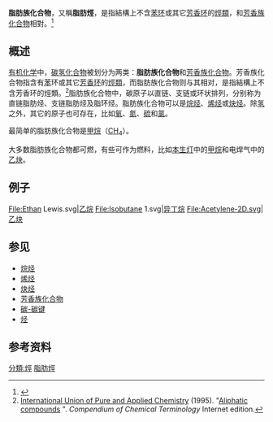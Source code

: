 '''脂肪族化合物'''，又稱'''脂肪烴'''，是指結構上不含[[苯环|苯环]]或其它[[芳香环|芳香环]]的[[烴類|烴類]]，和[[芳香族化合物|芳香族化合物]]相對。<ref> {{Cite book | author = 高雄市立高雄高級中學化學科研究 | title = 高中基礎化學(二) 第三章 有機化合物 | pages = 2 | accessdate = 2018-11-15 | language = zh-tw }} </ref>

== 概述 ==
[[有机化学|有机化学]]中，[[碳氢化合物|碳氢化合物]]被划分为两类：'''脂肪族化合物'''和[[芳香族化合物|芳香族化合物]]。芳香族化合物指含有[[苯|苯]]环或其它[[芳香环|芳香环]]的[[烴類|烴類]]，而脂肪族化合物则与其相对，是指結構上不含芳香环的烴類。<ref>[[IUPAC|International Union of Pure and Applied Chemistry]] (1995). "[http://goldbook.iupac.org/A00217.html Aliphatic compounds] {{Wayback|url=http://goldbook.iupac.org/A00217.html |date=20170104050341 }}". ''Compendium of Chemical Terminology'' Internet edition.</ref>脂肪族化合物中，碳原子以直链、支链或环状排列，分别称为直链脂肪烃、支链脂肪烃及脂环烃。脂肪族化合物可以是[[烷烃|烷烃]]、[[烯烃|烯烃]]或[[炔烃|炔烃]]。除[[氢|氢]]之外，其它的原子也可存在，比如[[氧|氧]]、[[氮|氮]]、[[硫|硫]]和[[氯|氯]]。 

最简单的脂肪族化合物是[[甲烷|甲烷]]（[[碳|C]][[氢|H]]<sub>4</sub>）。

大多数脂肪族化合物都可燃，有些可作为燃料，比如[[本生灯|本生灯]]中的[[甲烷|甲烷]]和电焊气中的[[乙炔|乙炔]]。

== 例子 ==
<gallery>
File:Ethan Lewis.svg|[[乙烷|乙烷]]
File:Isobutane 1.svg|[[异丁烷|异丁烷]]
File:Acetylene-2D.svg|[[乙炔|乙炔]]
</gallery>

== 参见 ==
*[[烷烃|烷烃]]
*[[烯烃|烯烃]]
*[[炔烃|炔烃]]
* [[芳香族化合物|芳香族化合物]]
* [[碳-碳键|碳-碳键]]
* [[烃|烃]]

== 参考资料 ==
<references />

{{Authority control}}
[[分類:烴|分類:烴]]
[[分類:脂肪烴|]]